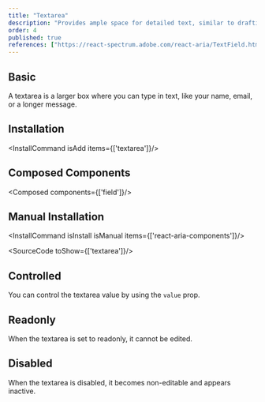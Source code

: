 ```yaml
---
title: "Textarea"
description: "Provides ample space for detailed text, similar to drafting an email, allowing you to elaborate on your thoughts and present comprehensive information with ease."
order: 4
published: true
references: ["https://react-spectrum.adobe.com/react-aria/TextField.html#textarea-1"]
---
```


## Basic

A textarea is a larger box where you can type in text, like your name, email, or a longer message.
<How minW72 toUse="forms/textarea-demo" />

## Installation
<InstallCommand isAdd items={['textarea']}/>

## Composed Components
<Composed components={['field']}/>

## Manual Installation
<InstallCommand isInstall isManual items={['react-aria-components']}/>

<SourceCode toShow={['textarea']}/>

## Controlled
You can control the textarea value by using the `value` prop.
<How minW72 toUse="forms/textarea-controlled-demo" />

## Readonly
When the textarea is set to readonly, it cannot be edited.
<How minW72 toUse="forms/textarea-readonly-demo" />

## Disabled
When the textarea is disabled, it becomes non-editable and appears inactive.
<How minW72 toUse="forms/textarea-disabled-demo" />
